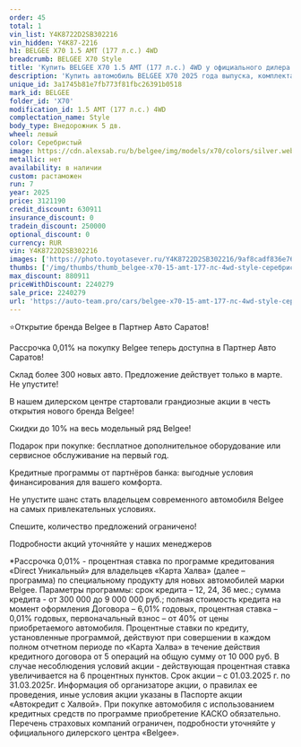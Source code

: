 ```yaml
---
order: 45
total: 1
vin_list: Y4K8722D2SB302216
vin_hidden: Y4K87-2216
h1: BELGEE X70 1.5 AMT (177 л.с.) 4WD
breadcrumb: BELGEE X70 Style
title: 'Купить BELGEE X70 1.5 AMT (177 л.с.) 4WD у официального дилера в Балаково'
description: 'Купить автомобиль BELGEE X70 2025 года выпуска, комплектация Style, цвет - Серебристый, двигатель - 1.5 AMT (177 л.с.) 4WD у официального дилера в г. Балаково. Стоимость данного автомобиля BELGEE X70 – 2240279'
unique_id: 3a1745b81e7fb773f81fbc26391b0518
mark_id: BELGEE
folder_id: 'X70'
modification_id: 1.5 AMT (177 л.с.) 4WD
complectation_name: Style
body_type: Внедорожник 5 дв.
wheel: левый
color: Серебристый
image: https://cdn.alexsab.ru/b/belgee/img/models/x70/colors/silver.webp
metallic: нет
availability: в наличии
custom: растаможен
run: 7
year: 2025
price: 3121190
credit_discount: 630911
insurance_discount: 0
tradein_discount: 250000
optional_discount: 0
currency: RUR
vin: Y4K8722D2SB302216
images: ['https://photo.toyotasever.ru/Y4K8722D2SB302216/9af8cadf836e76e5332348b33f9ea91f.jpeg', 'https://photo.toyotasever.ru/Y4K8722D2SB302216/704c328611735482b2a31982f437c456.jpeg', 'https://photo.toyotasever.ru/Y4K8722D2SB302216/8d34accfe2d66a9fd968d41c7fc450bc.jpeg', 'https://photo.toyotasever.ru/Y4K8722D2SB302216/66dda316b5cdb0585656e837a03df3ff.jpeg', 'https://photo.toyotasever.ru/Y4K8722D2SB302216/5d45fea0ec5122d35d41247ca66b976c.jpeg', 'https://photo.toyotasever.ru/Y4K8722D2SB302216/c58d99a6915f7bca0bd9d71f41701d8c.jpeg', 'https://photo.toyotasever.ru/Y4K8722D2SB302216/f7bcc16ca8567f8483fa36bbb574f883.jpeg', 'https://photo.toyotasever.ru/Y4K8722D2SB302216/3a10d15bcf7bc6aba6c43c26d64a9df1.jpeg', 'https://photo.toyotasever.ru/Y4K8722D2SB302216/9c95ba9e539e4c6f6234dace82f0c8d3.jpeg', 'https://photo.toyotasever.ru/Y4K8722D2SB302216/b2cd0f85384d934e47e23787ef535728.jpeg', 'https://photo.toyotasever.ru/Y4K8722D2SB302216/a2b6f69907648cc69ff6b7e29cfcd799.jpeg', 'https://photo.toyotasever.ru/Y4K8722D2SB302216/2dbb0aca823bba1b964cbc13f8933c78.jpeg', 'https://photo.toyotasever.ru/Y4K8722D2SB302216/d7527bd9208590e93fca6dbc2ece57c5.jpeg', 'https://photo.toyotasever.ru/Y4K8722D2SB302216/b5d2391d97b2317c5b148609c3291a90.jpeg', 'https://photo.toyotasever.ru/Y4K8722D2SB302216/ed1747ff3f919967e7b4caec55be092d.jpeg']
thumbs: ['/img/thumbs/thumb_belgee-x70-15-amt-177-лс-4wd-style-серебристый-2025_ea91f_0.webp', '/img/thumbs/thumb_belgee-x70-15-amt-177-лс-4wd-style-серебристый-2025_7c456_1.webp', '/img/thumbs/thumb_belgee-x70-15-amt-177-лс-4wd-style-серебристый-2025_450bc_2.webp', '/img/thumbs/thumb_belgee-x70-15-amt-177-лс-4wd-style-серебристый-2025_df3ff_3.webp', '/img/thumbs/thumb_belgee-x70-15-amt-177-лс-4wd-style-серебристый-2025_b976c_4.webp']
max_discount: 880911
priceWithDiscount: 2240279
sale_price: 2240279
url: 'https://auto-team.pro/cars/belgee-x70-15-amt-177-лс-4wd-style-серебристый-2025/'
---
```

<p>
 ⭐Открытие бренда Belgee в Партнер Авто Саратов!
</p>
<p>
</p>
<p>
 Рассрочка 0,01% на покупку Belgee теперь доступна в Партнер Авто Саратов!
</p>
<p>
 Склад более 300 новых авто. Предложение действует только в марте. He упустите!
</p>
<p>
</p>
<p>
 В нашем дилерском центре стартовали грандиозные акции в честь открытия нового бренда Belgee!
</p>
<p>
</p>
<p>
 Скидки дo 10% нa весь модельный ряд Belgee!
</p>
<p>
 Подарок при покупке: бесплатное дополнительное оборудование или сервисное обслуживание на первый год.
</p>
<p>
 Кредитные программы от партнёров банка: выгодные условия финансирования для вашего комфорта.
</p>
<p>
</p>
<p>
 Не упустите шанс стать владельцем современного автомобиля Belgee на самых привлекательных условиях.
</p>
<p>
 Спешите, количество предложений ограничено!
</p>
<p>
</p>
<p>
 Подробности акций уточняйте у наших менеджеров
</p>
<p>
</p>
<p>
 *Рассрочка 0,01% - процентная ставка по программе кредитования «Dirесt Уникальный» для владельцев «Карта Халва» (далее – программа) по специальному продукту для новых автомобилей марки Belgee. Параметры программы: срок кредита – 12, 24, 36 мес.; сумма кредита - от 300 000 до 9 000 000 руб.; полная стоимость кредита на момент оформления Договора – 6,01% годовых, процентная ставка – 0,01% годовых, первоначальный взнос – от 40% от цены приобретаемого автомобиля. Процентные ставки по кредиту, установленные программой, действуют при совершении в каждом полном отчетном периоде по «Карта Халва» в течение действия кредитного договора от 5 операций на общую сумму от 10 000 руб. В случае несоблюдения условий акции - действующая процентная ставка увеличивается на 6 процентных пунктов. Срок акции – с 01.03.2025 г. по 31.03.2025г. Информация об организаторе акции, о правилах ее проведения, иные условия акции указаны в Паспорте акции «Автокредит с Халвой». При покупке автомобиля с использованием кредитных средств по программе приобретение КАСКО обязательно. Перечень страховых компаний ограничен, подробности уточняйте у официального дилерского центра «Belgee».
</p>
